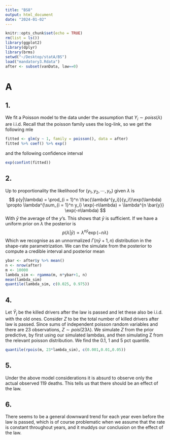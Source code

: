 ```yaml
---
title: "BS8"
output: html_document
date: "2024-01-02"
---
```


```r
knitr::opts_chunk$set(echo = TRUE)
rm(list = ls())
library(ggplot2)
library(dplyr)
library(brms)
setwd("~/Desktop/statA/BS")
load("mandatory3.Rdata")
after <- subset(vanData, law==0)

```

# A

## 1.

We fit a Poisson model to the data under the assumption that $Y_i \sim poiss(\lambda)$ are i.i.d. Recall that the poisson family uses the log-link, so we get the following mle
```r
fitted <- glm(y ~ 1, family = poisson(), data = after)
fitted %>% coef() %>% exp()
```
and the following confidence interval
```r
exp(confint(fitted))
```

## 2.

Up to proportionality the likelihood for $(y_1, y_2, \cdots, y_n)$ given $\lambda$ is
$$
p(y|\lambda) = \prod_{i = 1}^n \frac{\lambda^{y_i}}{y_i!}\exp(\lambda) \propto \lambda^{\sum_{i = 1}^n y_i} \exp(-n\lambda) = \lambda^{n \bar{y}} \exp(-n\lambda)
$$
With $\bar{y}$ the average of the $y$'s. This shows that $\bar{y}$ is sufficient. If we have a uniform prior on $\lambda$ the posterior is
$$
p(\lambda| \bar{y}) \propto \lambda^{n \bar{y}} \exp(-n\lambda)
$$
Which we recognise as an unnormalized $\Gamma(n\bar{y} +1, n)$ distribution in the shape-rate parametrization. We can the simulate from the posterior to compute a credible interval and posterior mean
```r
ybar <- after$y %>% mean()
n <- nrow(after)
m <- 10000
lambda_sim <- rgamma(m, n*ybar+1, n)
mean(lambda_sim)
quantile(lambda_sim, c(0.025, 0.975))
```

## 4.

Let $\bar{Y}_j$ be the killed drivers after the law is passed and let these also be i.i.d. with the old ones. Consider $Z$ to be the total number of killed drivers after law is passed. Since sums of independent poisson random variables and there are 23 observations, $Z \sim pois(23\lambda)$. We simulate $Z$ from the prior predictive, by first using our simulated lambdas, and then simulating Z from the relevant poisson distribution. We find the 0.1, 1 and 5 pct quantile.
```r
quantile(rpois(m, 23*lambda_sim), c(0.001,0.01,0.05))
```

## 5.

Under the above model considerations it is absurd to observe only the actual observed 119 deaths. This tells us that there should be an effect of the law.

## 6.

There seems to be a general downward trend for each year even before the law is passed, which is of course problematic when we assume that the rate is constant throughout years, and it muddys our conclusion on the effect of the law.


